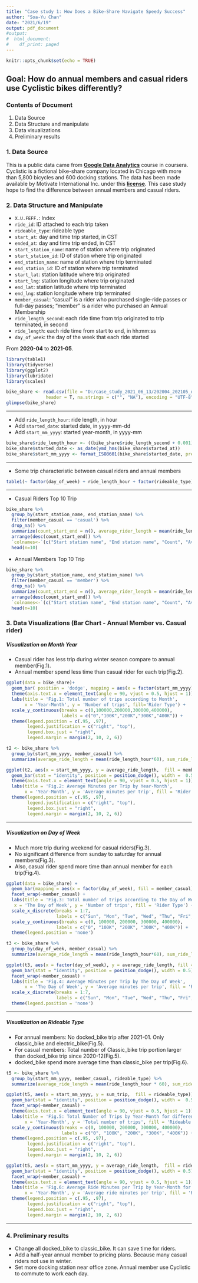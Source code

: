 ```yaml
---
title: "Case study 1: How Does a Bike-Share Navigate Speedy Success"
author: "Soa-Yu Chan"
date: "2021/6/19"
output: pdf_document
#output: 
#  html_document: 
#    df_print: paged
---
```


```r
knitr::opts_chunk$set(echo = TRUE)
```

## Goal: How do annual members and casual riders use Cyclistic bikes differently?
  
  
### Contents of Document

1. Data Source
2. Data Structure and manipulate
3. Data visualizations
4. Preliminary results
  
  
### 1. Data Source

This is a public data came from [**Google Data Analytics**](https://www.coursera.org/professional-certificates/google-data-analytics) course in coursera.  Cyclistic is a fictional bike-share company located in Chicago with more than 5,800 bicycles and 600 docking stations. The data has been made available by Motivate
International Inc. under this [**license**](https://www.divvybikes.com/data-license-agreement). This case study hope to find the difference between annual members and casual riders.
  
  
### 2. Data Structure and Manipulate

* `X.U.FEFF.`: Index  
* `ride_id`: ID attached to each trip taken  
* `rideable_type`: rideable type  
* `start_at`: day and time trip started, in CST  
* `ended_at`: day and time trip ended, in CST  
* `start_station_name`: name of station where trip originated  
* `start_station_id`: ID of station where trip originated  
* `end_station_name`: name of station where trip terminated  
* `end_station_id`: ID of station where trip terminated  
* `start_lat`: station latitude where trip originated  
* `start_lng`: station longitude where trip originated  
* `end_lat`: station latitude where trip terminated  
* `end_lng`: station longitude where trip terminated  
* `member_casual`: "casual" is a rider who purchased single-ride passes or full-day passes; "member" is a rider who purchased an Annual Membership  
* `ride_length_second`: each ride time from trip originated to trip terminated, in second  
* `ride_length`: each ride time from start to end, in hh:mm:ss
* `day_of_week`: the day of the week that each ride started  

From **2020-04** to **2021-05**. 

```r
library(table1)
library(tidyverse)
library(ggplot2)
library(lubridate)
library(scales)

bike_share <- read.csv(file = "D:/case_study_2021_06_13/202004_202105_divvy_tripdata.csv",
               header = T, na.strings = c("", "NA"), encoding = "UTF-8", sep = ",")
glimpse(bike_share)
```
***  
* Add `ride_length_hour`: ride length, in hour
* Add `started_date`: started date, in yyyy-mm-dd  
* Add `start_mm_yyyy`: started year-month, in yyyy-mm  

```r
bike_share$ride_length_hour <- ((bike_share$ride_length_second + 0.001)/3600) - (0.001 / 3600)
bike_share$started_date <- as_date(ymd_hms(bike_share$started_at))
bike_share$start_mm_yyyy <- format_ISO8601(bike_share$started_date, precision = "ym")
```
***  
* Some trip characteristic between casual riders and annual members

```r
table1(~ factor(day_of_week) + ride_length_hour + factor(rideable_type) + start_mm_yyyy | factor(member_casual), data = bike_share)
```
***  
* Casual Riders Top 10 Trip  

```r
bike_share %>% 
  group_by(start_station_name, end_station_name) %>%
  filter(member_casual == 'casual') %>% 
  drop_na() %>% 
  summarize(count_start_end = n(), average_rider_length = mean(ride_length_hour) * 60) %>% 
  arrange(desc(count_start_end)) %>% 
  `colnames<-`(c("Start station name", "End station name", "Count", "Average minutes per ride")) %>% 
  head(n=10)
```
  
* Annual Members Top 10 Trip  

```r
bike_share %>% 
  group_by(start_station_name, end_station_name) %>%
  filter(member_casual == 'member') %>% 
  drop_na() %>% 
  summarize(count_start_end = n(), average_rider_length = mean(ride_length_hour)*60) %>% 
  arrange(desc(count_start_end)) %>% 
  `colnames<-`(c("Start station name", "End station name", "Count", "Average minutes per ride")) %>% 
  head(n=10)
```
  
  
  
### 3. Data Visualizations (Bar Chart - Annual Member vs. Casual rider)
  
  
##### Visualization on Month Year  
* Casual rider has less trip during winter season compare to annual member(Fig.1).  
* Annual member spend less time than casual rider for each trip(Fig.2).  
```r
ggplot(data = bike_share)+
  geom_bar( position = 'dodge', mapping = aes(x = factor(start_mm_yyyy), fill = member_casual)) +
  theme(axis.text.x = element_text(angle = 90, vjust = 0.5, hjust = 1)) + 
  labs(title = 'Fig.1: Total number of trips according to Month',
       x = 'Year-Month', y = 'Number of trips', fill='Rider Type') +
  scale_y_continuous(breaks = c(0,100000,200000,300000,400000),
                     labels = c("0","100K","200K","300K","400K")) + 
  theme(legend.position = c(.95, .97),
        legend.justification = c("right", "top"),
        legend.box.just = "right",
        legend.margin = margin(2, 10, 2, 6))

t2 <- bike_share %>% 
  group_by(start_mm_yyyy, member_casual) %>% 
  summarize(average_ride_length = mean(ride_length_hour*60), sum_ride_length = sum(ride_length_hour)) 

ggplot(t2, aes(x = start_mm_yyyy, y = average_ride_length,  fill = member_casual)) +
  geom_bar(stat = "identity", position = position_dodge(), width =  0.5) +
  theme(axis.text.x = element_text(angle = 90, vjust = 0.5, hjust = 1)) + 
  labs(title = 'Fig.2: Average Minutes per Trip by Year-Month',
       x = 'Year-Month', y = 'Average minutes per trip', fill = 'Rider Type') +
  theme(legend.position = c(.95, .97),
        legend.justification = c("right", "top"),
        legend.box.just = "right",
        legend.margin = margin(2, 10, 2, 6))

```
  
***  
  
##### Visualization on Day of Week  
* Much more trip during weekend for casual riders(Fig.3).  
* No significant difference from sunday to saturday for annual members(Fig.3).  
* Also, casual rider spend more time than annual member for each trip(Fig.4).  
  
```r
ggplot(data = bike_share) +
  geom_bar(mapping = aes(x = factor(day_of_week), fill = member_casual)) +
  facet_wrap(~member_casual) +
  labs(title = 'Fig.3: Total number of trips according to The Day of Week',
   x = 'The Day of Week', y = 'Number of trips', fill = 'Rider Type') +
  scale_x_discrete(breaks = 1:7,
                   labels = c("Sun", "Mon", "Tue", "Wed", "Thu", "Fri", "Sat")) +
  scale_y_continuous(breaks = c(0, 100000, 200000, 300000, 400000),
                   labels = c("0", "100K", "200K", "300K", "400K")) + 
  theme(legend.position = 'none')

t3 <- bike_share %>% 
  group_by(day_of_week, member_casual) %>% 
  summarize(average_ride_length = mean(ride_length_hour*60), sum_ride_length = sum(ride_length_hour)) 

ggplot(t3, aes(x = factor(day_of_week), y = average_ride_length, fill = member_casual)) +
  geom_bar(stat = "identity", position = position_dodge(), width = 0.5) +
  facet_wrap(~member_casual) +
  labs(title = 'Fig.4: Average Minutes per Trip by The Day of Week',
       x = 'The Day of Week', y = 'Average minutes per trip', fill = 'Rider Type') +
  scale_x_discrete(breaks = 1:7,
                   labels = c("Sun", "Mon", "Tue", "Wed", "Thu", "Fri", "Sat")) +
  theme(legend.position = 'none')

```
  
  
***  
  
##### Visualization on Rideable Type  
* For annual members: No docked_bike trip after 2021-01. Only classic_bike and electric_bike(Fig.5).  
* For casual members: Total number of Classic_bike trip portion larger than docked_bike trip since 2020-12(Fig.5).  
* docked_bike spend more average time than classic_bike per trip(Fig.6).  
```r
t5 <- bike_share %>% 
  group_by(start_mm_yyyy, member_casual, rideable_type) %>% 
  summarize(average_ride_length = mean(ride_length_hour * 60), sum_ride_length = sum(ride_length_hour), sum_trip = n()) 

ggplot(t5, aes(x = start_mm_yyyy, y = sum_trip,  fill = rideable_type)) +
  geom_bar(stat = "identity", position = position_dodge(), width =  0.5) +
  facet_wrap(~member_casual) +
  theme(axis.text.x = element_text(angle = 90, vjust = 0.5, hjust = 1)) + 
  labs(title = 'Fig.5: Total Number of Trips by Year-Month for different Rideable Type',
       x = 'Year-Month', y = 'Total number of trips', fill = 'Rideable Type') +
  scale_y_continuous(breaks = c(0, 100000, 200000, 300000, 400000),
                     labels = c("0", "100K", "200K", "300K", "400K")) +
  theme(legend.position = c(.95, .97),
        legend.justification = c("right", "top"),
        legend.box.just = "right",
        legend.margin = margin(2, 10, 2, 6))

ggplot(t5, aes(x = start_mm_yyyy, y = average_ride_length,  fill = rideable_type)) +
  geom_bar(stat = "identity", position = position_dodge(), width = 0.5) +
  facet_wrap(~member_casual) +
  theme(axis.text.x = element_text(angle = 90, vjust = 0.5, hjust = 1)) + 
  labs(title = 'Fig.6: Average Ride Minutes per Trip by Year-Month for different Rideable Type',
       x = 'Year-Month', y = 'Average ride minutes per trip', fill = 'Rideable Type') +
  theme(legend.position = c(.95, .97),
        legend.justification = c("right", "top"),
        legend.box.just = "right",
        legend.margin = margin(2, 10, 2, 6))
```
  
***  
  
### 4. Preliminary results  
* Change all docked_bike to classic_bike. It can save time for riders.  
* Add a half-year annual member to pricing plans. Because many casual riders not use in winter.  
* Set more docking station near office zone. Annual member use Cyclistic to commute to
work each day.  